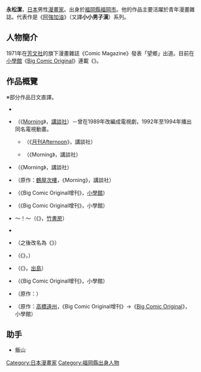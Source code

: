 {{multiple issues|
{{Notability Unreferenced|time=2016-08-07T16:46:32+00:00}}
{{Primarysources|time=2016-08-07T16:46:32+00:00}}
}}
{{Infobox 漫畫家
| 姓名               = 永松潔
| 職業               = 
| 圖像               = 
| 圖像大小           = 
| 圖像說明           = 
| 本名               = 
| 日語原文           = 
| 英文名             = 
| 假名               = 
| 羅馬字             = 
| 性別               =
| 國籍               = 
| 出生日期           = {{Birth date and age|1950|1|5|no}}
| 出生地點           = {{JPN}}[[福岡縣|福岡縣]][[福岡市|福岡市]]
| 逝世日期           = 
| 逝世地點           = 
| 活躍時期           = 1971年－
| 類型               = [[青年漫畫|青年漫畫]]
| 出道作品           = 《望郷》
| 代表作品           = 《[[小小男子漢|阿強加油]]》系列
| 獎項               = 
| 簽名               = 
| 官方網站           = 
| 附註               = 
}}
{{japanese|japanese=永松 潔|kana=ながまつ きよし|romaji=Nagamatsu Kiyoshi}}
'''永松潔'''{{BD|1950年|1月5日||}}，[[日本|日本]]男性[[漫畫家|漫畫家]]。出身於[[福岡縣|福岡縣]][[福岡市|福岡市]]。他的作品主要活躍於青年漫畫雜誌。代表作是《[[小小男子漢|阿強加油]]》（又譯'''小小男子漢'''）系列。

== 人物簡介 ==
1971年在[[芳文社|芳文社]]的旗下漫畫雜誌《Comic Magazine》發表「望鄉」出道。目前在[[小學館|小學館]]《[[Big_Comic_Original|Big Comic Original]]》連載《{{lang|ja|{{link-ja|テツぼん|テツぼん}}}}》。

== 作品概覽 ==
※部分作品日文直譯。
* {{nihongo|今天是否有精神|今日は元気か}}
* {{nihongo|[[小小男子漢|阿強加油]]，又譯'''小小男子漢'''|ツヨシしっかりしなさい}}（《[[Morning_(漫畫雜誌)|Morning]]》，[[講談社|講談社]]）－曾在1989年改編成電視劇，1992年至1994年播出同名電視動畫。
** {{nihongo|阿強要更加加油|ツヨシもっとしっかりしなさい}}（《[[月刊Afternoon|月刊Afternoon]]》，講談社）
** {{nihongo|阿強加油<sup>2</sup>|ツヨシしっかり²しなさい}}（《Morning》，講談社）
* {{lang|ja|虎男さんのお気に入り}}（《Morning》，講談社）
* {{lang|ja|ぷっぷちゃん}}（原作：[[鶴屋次樓|鶴屋次樓]]，《Morning》，講談社）
* {{lang|ja|とっちゃんボウヤ}}（《Big Comic Original增刊》，[[小學館|小學館]]）
* {{lang|ja|ウチの課長はホトケ様}}（《Big Comic Original增刊》，小學館）
* {{lang|ja|裏金本舗}} ～{{lang|ja|借りたら返せ}}！～（《{{link-ja|近代麻雀Original|近代麻雀}}》，[[竹書房|竹書房]]）
* {{nihongo|名犬林太郎|名犬リンタロウ}}
* {{lang|ja|きまぐれハングオン}}（之後改名為《{{nihongo|好想吃拉麵|ラーメン食べたい}}》）
* {{nihongo|狗的生活|犬の生活}}（《{{link-ja|漫畫Goraku Nexter|漫画ゴラクネクスター}}》，{{link-ja|日本文藝社|日本文芸社}}）
* {{lang|ja|こずえのタルト}}（《{{link-ja|Comic GUMBO|コミック・ガンボ}}》，[[出島_(消歧義)|出島]]）
* {{nihongo|多謝款待|ごちそうさま}}（《Big Comic Original增刊》，小學館）
* {{nihongo|明天開始就是春天 -Hello Work物語-|あした春から！ -{{link-ja|Hello Work|ハローワーク|公共職業安定所}}物語-}}（原作：{{link-ja|末田雄一郎|末田雄一郎}}）
* {{lang|ja|{{link-ja|テツぼん|テツぼん}}}}（原作：[[高橋遠州|高橋遠州]]，《Big Comic Original增刊》→《[[Big_Comic_Original|Big Comic Original]]》，小學館）

== 助手 ==
* 飯山{{lang|ja|カズオ}}

{{小小男子漢}}
{{Normdaten}}
{{DEFAULTSORT:Nagamatsu Kiyoshi}}
[[Category:日本漫畫家|Category:日本漫畫家]]
[[Category:福岡縣出身人物|Category:福岡縣出身人物]]